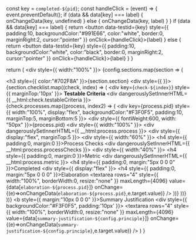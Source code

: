  const key = `completed-${pid}`;
  const handleClick = (event) => {
    event.preventDefault();
    if (data && data[key] === label) {
      onChangeData(key, undefined)
    } else {
      onChangeData(key, label)
    }
  }
  if (data && data[key] === label) {
    return <button data-testid={key} style={{ padding:10, backgroundColor:"#991E66", color:"white", border:0, marginRight:2, cursor:"pointer" }} onClick={handleClick}>{label}</button>
  } else {
    return <button data-testid={key} style={{ padding:10, backgroundColor:"white", color:"black", border:0, marginRight:2, cursor:"pointer" }} onClick={handleClick}>{label}</button>
  }
}

  return (
    <div style={{ width:"100%" }}>
      {config.sections.map(section => (
        <div key={section.section}>
          <h3 style={{ color:"#702F8A" }}>{section.section}</h3>
          <div style={{  }}>
            {section.checklist.map((check, index) => (
              <div key={`check-${index}`} style={{ marginTop:'10px' }}>
                <b>Testable Criteria</b>
                <div dangerouslySetInnerHTML={{ __html:check.testableCriteria }}></div>
                {check.processes.map((process, index2) => (
                  <div key={process.pid} style={{ width:"100%", display:"flex", backgroundColor:"#F3F0F5", padding:10, marginTop:5, marginBottom:5 }}>
                    <div style={{ fontWeight:600, width: "50px" }}>{process.pid}</div>
                    <div style={{ width:"100%" }}>
                      <div dangerouslySetInnerHTML={{ __html:process.process }}></div>
                      <div style={{ display:"flex", marginTop:5 }}>
                        <div style={{ width:"60%" }}>
                          <h4 style={{ padding:0, margin:0 }}>Process Checks</h4>
                          <div dangerouslySetInnerHTML={{ __html:process.processChecks }}></div>
                        </div>
                        <div style={{ width:"40%" }}>
                          <h4 style={{ padding:0, margin:0 }}>Metric</h4>
                          <div dangerouslySetInnerHTML={{ __html:process.metric }}></div>
                        </div>
                      </div>
                      <h4 style={{ padding:0, margin:"5px 0 0 0" }}>Completed</h4>
                      <div style={{ display:"flex" }}>
                        <CompletedButton label="Yes" pid={process.pid} data={data} onChangeData={onChangeData} />
                        <CompletedButton label="No" pid={process.pid} data={data} onChangeData={onChangeData} />
                        <CompletedButton label="Not Applicable" pid={process.pid} data={data} onChangeData={onChangeData} />
                      </div>
                      <h4 style={{ padding:0, margin:"5px 0 0 0" }}>Elaboration</h4>
                      <textarea rows="4" style={{ width:"100%", borderWidth:0, resize:"none" }} maxLength={4096} value={data[`elaboration-${process.pid}`]} onChange={(e)=>onChangeData(`elaboration-${process.pid}`,e.target.value)} />
                    </div>
                  </div>
                ))}
              </div>
            ))}
          </div>
        </div>
      ))}
      <b style={{ margin:"10px 0 0 0" }}>Summary Justification</b>
      <div style={{ backgroundColor:"#F3F0F5", padding:'10px' }}>
        <textarea rows="4" style={{ width:"100%", borderWidth:0, resize:"none" }} maxLength={4096} value={data[`summary-justification-${config.principle}`]} onChange={(e)=>onChangeData(`summary-justification-${config.principle}`,e.target.value)} />
      </div>
    </div>
  )
}